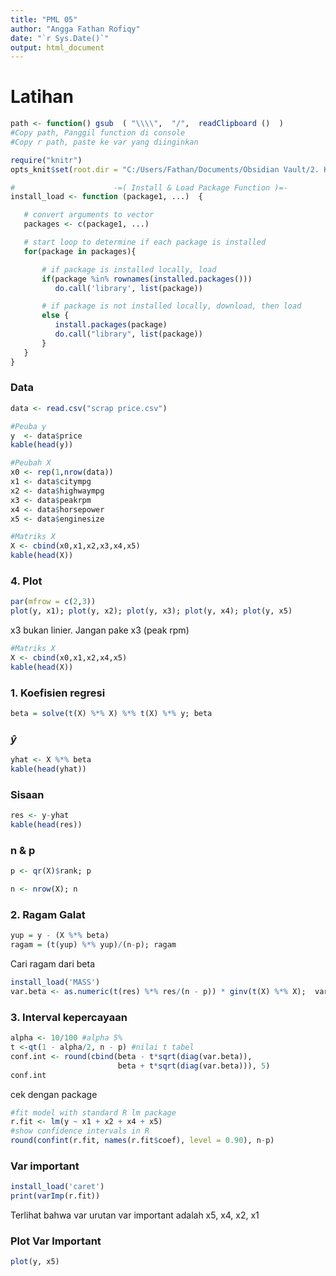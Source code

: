 ```yaml
---
title: "PML 05"
author: "Angga Fathan Rofiqy"
date: "`r Sys.Date()`"
output: html_document
---
```


# Latihan

```r
path <- function() gsub  ( "\\\\",  "/",  readClipboard ()  )
#Copy path, Panggil function di console
#Copy r path, paste ke var yang diinginkan
```

```r
require("knitr")
opts_knit$set(root.dir = "C:/Users/Fathan/Documents/Obsidian Vault/2. Kuliah/Smt 5/3. Pengantar Model Linier")
```

```r
#                      -=( Install & Load Package Function )=-
install_load <- function (package1, ...)  {   

   # convert arguments to vector
   packages <- c(package1, ...)

   # start loop to determine if each package is installed
   for(package in packages){

       # if package is installed locally, load
       if(package %in% rownames(installed.packages()))
          do.call('library', list(package))

       # if package is not installed locally, download, then load
       else {
          install.packages(package)
          do.call("library", list(package))
       }
   } 
}
```

### Data

```r
data <- read.csv("scrap price.csv")
```

```r
#Peuba y
y  <- data$price
kable(head(y))
```

```r
#Peubah X
x0 <- rep(1,nrow(data))
x1 <- data$citympg
x2 <- data$highwaympg
x3 <- data$peakrpm
x4 <- data$horsepower
x5 <- data$enginesize

#Matriks X
X <- cbind(x0,x1,x2,x3,x4,x5)
kable(head(X))
```

### 4. Plot

```r
par(mfrow = c(2,3))
plot(y, x1); plot(y, x2); plot(y, x3); plot(y, x4); plot(y, x5)
```

x3 bukan linier. Jangan pake x3 (peak rpm)

```r
#Matriks X
X <- cbind(x0,x1,x2,x4,x5)
kable(head(X))
```

### 1. Koefisien regresi

```r
beta = solve(t(X) %*% X) %*% t(X) %*% y; beta
```

### $\hat{y}$

```r
yhat <- X %*% beta
kable(head(yhat))
```

### Sisaan

```r
res <- y-yhat
kable(head(res))
```

### n & p

```r
p <- qr(X)$rank; p
```

```r
n <- nrow(X); n
```

### 2. Ragam Galat

```r
yup = y - (X %*% beta)
ragam = (t(yup) %*% yup)/(n-p); ragam
```

Cari ragam dari beta

```r
install_load('MASS')
var.beta <- as.numeric(t(res) %*% res/(n - p)) * ginv(t(X) %*% X);  var.beta 
```

### 3. Interval kepercayaan

```r
alpha <- 10/100 #alpha 5%
t <-qt(1 - alpha/2, n - p) #nilai t tabel
conf.int <- round(cbind(beta - t*sqrt(diag(var.beta)), 
                        beta + t*sqrt(diag(var.beta))), 5)
conf.int
```

cek dengan package

```r
#fit model with standard R lm package
r.fit <- lm(y ~ x1 + x2 + x4 + x5)
#show confidence intervals in R
round(confint(r.fit, names(r.fit$coef), level = 0.90), n-p)
```

### Var important

```r
install_load('caret')
print(varImp(r.fit))
```

Terlihat bahwa var urutan var important adalah x5, x4, x2, x1

### Plot Var Important

```r
plot(y, x5)
```
